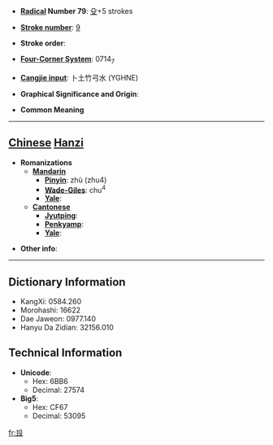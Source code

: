 * '''[[Wiktionary:Chinese radical index| Radical]] Number 79''': [[Wiktionary:Chinese radical index 殳|殳]]+5 strokes

* '''[[Wiktionary:Chinese total strokes index|Stroke number]]''': [[Wiktionary:Chinese total strokes index 9|9]]

* '''Stroke order''': 

* '''[[Wiktionary:Chinese four corner index|Four-Corner System]]''': 0714<sub>7</sub>

* '''[[Wiktionary:Chinese Cangjie index|Cangjie input]]''': 卜土竹弓水 (YGHNE)

* '''Graphical Significance and Origin''': 

* '''Common Meaning'''

----

== [[Chinese]] [[Hanzi]] ==

* '''Romanizations'''
** '''[[Mandarin]]'''
*** '''[[Pinyin]]''': zhù (zhu4)
*** '''[[Wade-Giles]]''': chu<sup>4</sup>
*** '''[[Yale]]''': 
** '''[[Cantonese]]'''
*** '''[[Jyutping]]''':
*** '''[[Penkyamp]]''': 
*** '''[[Yale]]''': 

* '''Other info''': 

----

== Dictionary Information ==

* KangXi: 0584.260
* Morohashi: 16622
* Dae Jaweon: 0977.140
* Hanyu Da Zidian: 32156.010

== Technical Information ==

* '''Unicode''':
** Hex: 6BB6
** Decimal: 27574
* '''Big5''':
** Hex: CF67
** Decimal: 53095

[[fr:殶]]